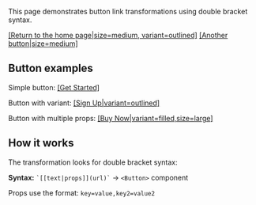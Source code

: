 
<Section>

  This page demonstrates button link transformations using double bracket syntax.

  [[Return to the home page|size=medium, variant=outlined]](/)
  [[Another button|size=medium]](/)


  ## Button examples

  Simple button:
  [[Get Started]](https://example.com)

  Button with variant:
  [[Sign Up|variant=outlined]](https://signup.com)

  Button with multiple props:
  [[Buy Now|variant=filled,size=large]](https://buy.com)

  ## How it works

  The transformation looks for double bracket syntax:

  **Syntax:** `` `[[text|props]](url)` `` → `<Button>` component

  Props use the format: `key=value,key2=value2`

</Section>
